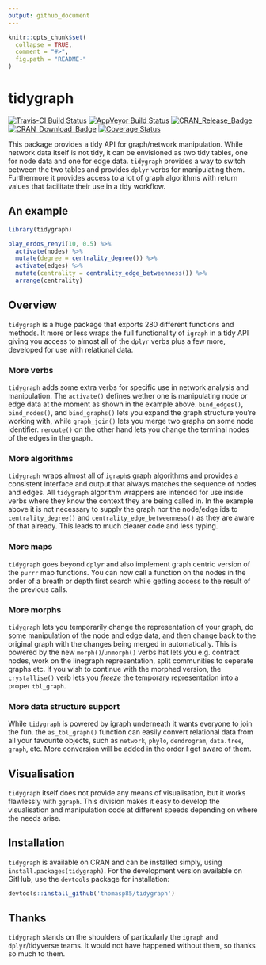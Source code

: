 ```yaml
---
output: github_document
---
```


<!-- README.md is generated from README.Rmd. Please edit that file -->

```r
knitr::opts_chunk$set(
  collapse = TRUE,
  comment = "#>",
  fig.path = "README-"
)
```

# tidygraph

[![Travis-CI Build Status](https://travis-ci.org/thomasp85/tidygraph.svg?branch=master)](https://travis-ci.org/thomasp85/tidygraph)
[![AppVeyor Build Status](https://ci.appveyor.com/api/projects/status/github/thomasp85/tidygraph?branch=master&svg=true)](https://ci.appveyor.com/project/thomasp85/tidygraph)
[![CRAN_Release_Badge](http://www.r-pkg.org/badges/version-ago/tidygraph)](https://CRAN.R-project.org/package=tidygraph)
[![CRAN_Download_Badge](http://cranlogs.r-pkg.org/badges/tidygraph)](https://CRAN.R-project.org/package=tidygraph)
[![Coverage Status](https://img.shields.io/codecov/c/github/thomasp85/tidygraph/master.svg)](https://codecov.io/github/thomasp85/tidygraph?branch=master)

This package provides a tidy API for graph/network manipulation. While network 
data itself is not tidy, it can be envisioned as two tidy tables, one for node
data and one for edge data. `tidygraph` provides a way to switch between the two
tables and provides `dplyr` verbs for manipulating them. Furthermore it provides
access to a lot of graph algorithms with return values that facilitate their
use in a tidy workflow.

## An example
```r
library(tidygraph)

play_erdos_renyi(10, 0.5) %>% 
  activate(nodes) %>% 
  mutate(degree = centrality_degree()) %>% 
  activate(edges) %>% 
  mutate(centrality = centrality_edge_betweenness()) %>% 
  arrange(centrality)
```

## Overview
`tidygraph` is a huge package that exports 280 different functions and methods.
It more or less wraps the full functionality of `igraph` in a tidy API giving 
you access to almost all of the `dplyr` verbs plus a few more, developed for use 
with relational data.

### More verbs
`tidygraph` adds some extra verbs for specific use in network analysis and 
manipulation. The `activate()` defines wether one is manipulating node or edge
data at the moment as shown in the example above. `bind_edges()`, `bind_nodes()`,
and `bind_graphs()` lets you expand the graph structure you're working with,
while `graph_join()` lets you merge two graphs on some node identifier. 
`reroute()` on the other hand lets you change the terminal nodes of the edges in
the graph.

### More algorithms
`tidygraph` wraps almost all of `igraph`s graph algorithms and provides a 
consistent interface and output that always matches the sequence of nodes and 
edges. All `tidygraph` algorithm wrappers are intended for use inside verbs 
where they know the context they are being called in. In the example above it is
not necessary to supply the graph nor the node/edge ids to `centrality_degree()`
and `centrality_edge_betweenness()` as they are aware of that already. This 
leads to much clearer code and less typing.

### More maps
`tidygraph` goes beyond `dplyr` and also implement graph centric version of the
`purrr` map functions. You can now call a function on the nodes in the order of
a breath or depth first search while getting access to the result of the 
previous calls.

### More morphs
`tidygraph` lets you temporarily change the representation of your graph, do
some manipulation of the node and edge data, and then change back to the
original graph with the changes being merged in automatically. This is powered
by the new `morph()`/`unmorph()` verbs hat lets you e.g. contract nodes, work on
the linegraph representation, split communities to seperate graphs etc. If you
wish to continue with the morphed version, the `crystallise()` verb lets you
*freeze* the temporary representation into a proper `tbl_graph`.

### More data structure support
While `tidygraph` is powered by igraph underneath it wants everyone to join the
fun. the `as_tbl_graph()` function can easily convert relational data from all
your favourite objects, such as `network`, `phylo`, `dendrogram`, `data.tree`,
`graph`, etc. More conversion will be added in the order I get aware of them.

## Visualisation
`tidygraph` itself does not provide any means of visualisation, but it works
flawlessly with `ggraph`. This division makes it easy to develop the 
visualisation and manipulation code at different speeds depending on where the
needs arise.

## Installation
`tidygraph` is available on CRAN and can be installed simply, using 
`install.packages(tidygraph)`. For the development version available on GitHub,
use the `devtools` package for installation:

```r
devtools::install_github('thomasp85/tidygraph')
```

## Thanks
`tidygraph` stands on the shoulders of particularly the `igraph` and 
`dplyr`/tidyverse teams. It would not have happened without them, so thanks so
much to them.
